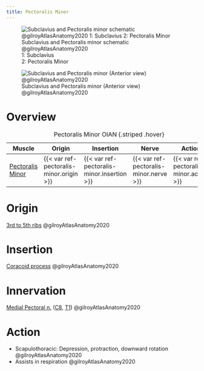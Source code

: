 ```yaml
---
title: Pectoralis Minor
---
```


:::{layout-ncol="2"}
![Subclavius and Pectoralis minor schematic @gilroyAtlasAnatomy2020 </br> 1: Subclavius </br> 2: Pectoralis Minor](/The Archive/Anatomy/Skeletal Muscles/Upper Limb Muscles/Axioappendicular Anterior Muscles/images/gilroyatlas fig25.26a subclavius and pectoralis minor schematic.png)

![Subclavius and Pectoralis minor (Anterior view) @gilroyAtlasAnatomy2020](/The Archive/Anatomy/Skeletal Muscles/Upper Limb Muscles/Axioappendicular Anterior Muscles/images/gilroyatlas fig25.26b subclavius and pectoralis minor.png)
:::

# Overview

| Muscle  | Origin | Insertion | Nerve | Action |
|------|--------|-------|----------|--------|
| [Pectoralis Minor]({{< var ref-pectoralis-minor.path >}}) | {{< var ref-pectoralis-minor.origin >}} | {{< var ref-pectoralis-minor.insertion >}} | {{< var ref-pectoralis-minor.nerve >}} | {{< var ref-pectoralis-minor.action >}} |

: Pectoralis Minor OIAN {.striped .hover}

# Origin
[3rd to 5th ribs]({{< var ref-ribs-bones.path >}}) @gilroyAtlasAnatomy2020

# Insertion
[Coracoid process]({{< var ref-scapula-bone.path >}}) @gilroyAtlasAnatomy2020

# Innervation
[Medial Pectoral n.]({{< var ref-medial-pectoral-nerve.path >}}) ([C8]({{< var ref-nerve-root.c8 >}}), [T1]({{< var ref-nerve-root.t1 >}})) @gilroyAtlasAnatomy2020

# Action

- Scapulothoracic: Depression, protraction, downward rotation @gilroyAtlasAnatomy2020
- Assists in respiration @gilroyAtlasAnatomy2020 


